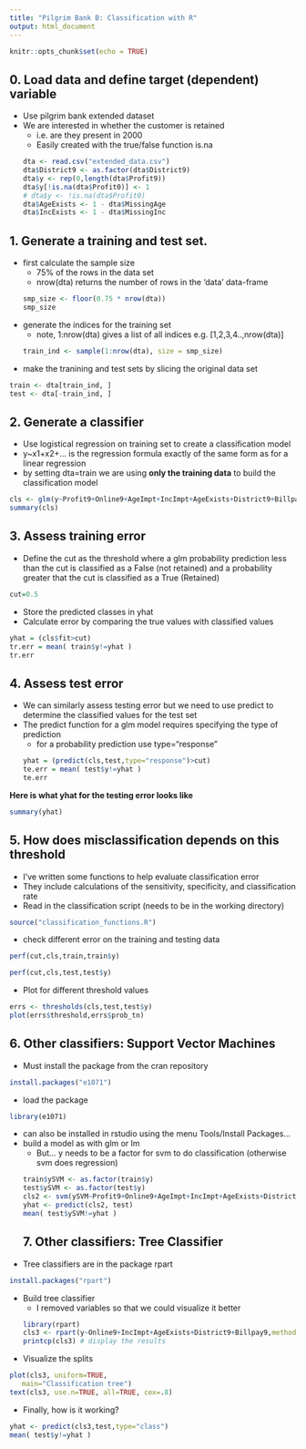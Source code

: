 ```yaml
---
title: "Pilgrim Bank B: Classification with R"
output: html_document
---
```


```r
knitr::opts_chunk$set(echo = TRUE)
```

## 0. Load data and define target (dependent) variable
* Use pilgrim bank extended dataset
* We are interested in whether the customer is retained 
  + i.e. are they present in 2000
  + Easily created with the true/false function is.na 
```r
dta <- read.csv("extended_data.csv")
dta$District9 <- as.factor(dta$District9)
dta$y <- rep(0,length(dta$Profit9))
dta$y[!is.na(dta$Profit0)] <- 1
# dta$y <- !is.na(dta$Profit0)
dta$AgeExists <- 1 - dta$MissingAge
dta$IncExists <- 1 - dta$MissingInc
```

## 1. Generate a training and test set.

* first calculate the sample size
  + 75% of the rows in the data set
  + nrow(dta) returns the number of rows in the 'data' data-frame
```r
smp_size <- floor(0.75 * nrow(dta))
smp_size
```

* generate the indices for the training set
  + note, 1:nrow(dta) gives a list of all indices e.g. [1,2,3,4..,nrow(dta)]
```r
train_ind <- sample(1:nrow(dta), size = smp_size)
```

* make the tranining and test sets by slicing the original data set
```r
train <- dta[train_ind, ]
test <- dta[-train_ind, ]
```

## 2. Generate a classifier

* Use logistical regression on training set to create a classification model
* y~x1+x2+... is the regression formula exactly of the same form as for a linear regression
* by setting dta=train we are using **only the training data** to build the classification model
```r
cls <- glm(y~Profit9+Online9+AgeImpt+IncImpt+AgeExists+District9+Billpay9, family='binomial',data=train)
summary(cls)
```

##   3. Assess training error
* Define the cut as the threshold where a glm probability prediction less than the cut is classified as a False (not retained) and a probability greater that the cut is classified as a True (Retained)
```r
cut=0.5
```

* Store the predicted classes in yhat
* Calculate error by comparing the true values with classified values 
```r
yhat = (cls$fit>cut)
tr.err = mean( train$y!=yhat ) 
tr.err
```

##   4. Assess test error

* We can similarly assess testing error but we need to use predict to determine the classified values for the test set
* The predict function for a glm model requires specifying the type of prediction
  + for a probability prediction use type="response"
```r
yhat = (predict(cls,test,type="response")>cut)
te.err = mean( test$y!=yhat ) 
te.err
```

**Here is what  yhat for the testing error looks like**
```r
summary(yhat)
```

##   5. How does misclassification depends on this threshold
* I've written some functions to help evaluate classification error
* They include calculations of the sensitivity, specificity, and classification rate
* Read in the classification script (needs to be in the working directory)
```r
source("classification_functions.R")
```

* check different error on the training and testing data
```r
perf(cut,cls,train,train$y)
```
```r
perf(cut,cls,test,test$y)
```

* Plot for different threshold values
```r
errs <- thresholds(cls,test,test$y)
plot(errs$threshold,errs$prob_tn)
```


##    6. Other classifiers: Support Vector Machines
* Must install the package from the cran repository
```r
install.packages("e1071")  
```
* load the package
```r
library(e1071)
```
* can also be installed in rstudio using the menu Tools/Install Packages...
* build a model as with glm or lm
  + But... y needs to be a factor for svm to do classification  (otherwise svm does regression)
```r
train$ySVM <- as.factor(train$y)
test$ySVM <- as.factor(test$y)
cls2 <- svm(ySVM~Profit9+Online9+AgeImpt+IncImpt+AgeExists+District9+Billpay9, data = train)
yhat <- predict(cls2, test)
mean( test$ySVM!=yhat )
```
##  7. Other classifiers: Tree Classifier
* Tree classifiers are in the package rpart
```r
install.packages("rpart")  
```

* Build tree classifier
  + I removed variables so that we could visualize it better
```r
library(rpart)
cls3 <- rpart(y~Online9+IncImpt+AgeExists+District9+Billpay9,method="class",data=train,cp=0.0025)
printcp(cls3) # display the results
```

* Visualize the splits

```r
plot(cls3, uniform=TRUE,
   main="Classification tree")
text(cls3, use.n=TRUE, all=TRUE, cex=.8)
```
* Finally, how is it working?
```r
yhat <- predict(cls3,test,type="class")
mean( test$y!=yhat )
```

